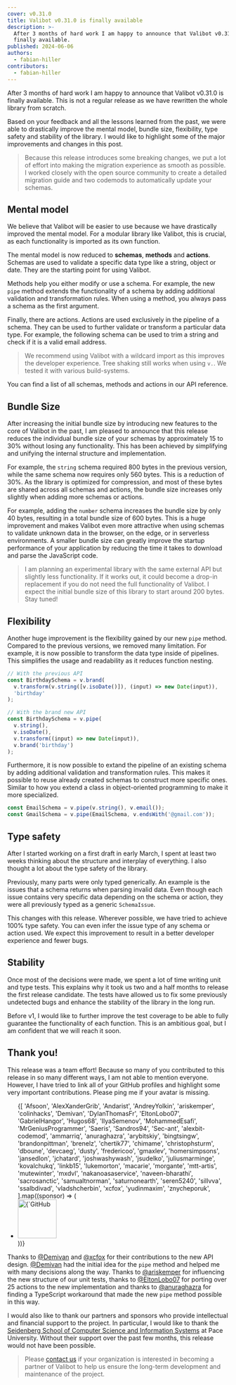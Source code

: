 ```yaml
---
cover: v0.31.0
title: Valibot v0.31.0 is finally available
description: >-
  After 3 months of hard work I am happy to announce that Valibot v0.31.0 is
  finally available.
published: 2024-06-06
authors:
  - fabian-hiller
contributors:
  - fabian-hiller
---
```



After 3 months of hard work I am happy to announce that Valibot v0.31.0 is finally available. This is not a regular release as we have rewritten the whole library from scratch.

Based on your feedback and all the lessons learned from the past, we were able to drastically improve the mental model, bundle size, flexibility, type safety and stability of the library. I would like to highlight some of the major improvements and changes in this post.

> Because this release introduces some breaking changes, we put a lot of effort into making the migration experience as smooth as possible. I worked closely with the open source community to create a detailed <Link href="/guides/migrate-to-v0.31.0/">migration guide</Link> and two codemods to automatically update your schemas.

## Mental model

We believe that Valibot will be easier to use because we have drastically improved the mental model. For a modular library like Valibot, this is crucial, as each functionality is imported as its own function.

The mental model is now reduced to **schemas**, **methods** and **actions**. Schemas are used to validate a specific data type like a string, object or date. They are the starting point for using Valibot.

Methods help you either modify or use a schema. For example, the new <Link href="/api/pipe/">`pipe`</Link> method extends the functionality of a schema by adding additional validation and transformation rules. When using a method, you always pass a schema as the first argument.

Finally, there are actions. Actions are used exclusively in the pipeline of a schema. They can be used to further validate or transform a particular data type. For example, the following schema can be used to trim a string and check if it is a valid email address.

<MentalModelDark
  alt="Code example with a schema, method and actions"
  class="hidden dark:block"
/>
<MentalModelLight
  alt="Code example with a schema, method and actions"
  class="dark:hidden"
/>

> We recommend using Valibot with a wildcard import as this improves the developer experience. Tree shaking still works when using `v.`. We tested it with various build-systems.

You can find a list of all schemas, methods and actions in our <Link href="/api/">API reference</Link>.

## Bundle Size

After increasing the initial bundle size by introducing new features to the core of Valibot in the past, I am pleased to announce that this release reduces the individual bundle size of your schemas by approximately 15 to 30% without losing any functionality. This has been achieved by simplifying and unifying the internal structure and implementation.

For example, the <Link href="/api/string/">`string`</Link> schema required 800 bytes in the previous version, while the same schema now requires only 560 bytes. This is a reduction of 30%. As the library is optimized for compression, and most of these bytes are shared across all schemas and actions, the bundle size increases only slightly when adding more schemas or actions.

<StringSizeDark
  alt="Comparison of string schema bundle size between v0.30.0 and v0.31.0"
  class="hidden dark:block"
/>
<StringSizeLight
  alt="Comparison of string schema bundle size between v0.30.0 and v0.31.0"
  class="dark:hidden"
/>

For example, adding the <Link href="/api/number/">`number`</Link> schema increases the bundle size by only 40 bytes, resulting in a total bundle size of 600 bytes. This is a huge improvement and makes Valibot even more attractive when using schemas to validate unknown data in the browser, on the edge, or in serverless environments. A smaller bundle size can greatly improve the startup performance of your application by reducing the time it takes to download and parse the JavaScript code.

> I am planning an experimental library with the same external API but slightly less functionality. If it works out, it could become a drop-in replacement if you do not need the full functionality of Valibot. I expect the initial bundle size of this library to start around 200 bytes. Stay tuned!

## Flexibility

Another huge improvement is the flexibility gained by our new <Link href="/api/pipe/">`pipe`</Link> method. Compared to the previous versions, we removed many limitation. For example, it is now possible to transform the data type inside of pipelines. This simplifies the usage and readability as it reduces function nesting.

```ts
// With the previous API
const BirthdaySchema = v.brand(
  v.transform(v.string([v.isoDate()]), (input) => new Date(input)),
  'birthday'
);

// With the brand new API
const BirthdaySchema = v.pipe(
  v.string(),
  v.isoDate(),
  v.transform((input) => new Date(input)),
  v.brand('birthday')
);
```

Furthermore, it is now possible to extand the pipeline of an existing schema by adding additional validation and transformation rules. This makes it possible to reuse already created schemas to construct more specific ones. Similar to how you extend a class in object-oriented programming to make it more specialized.

```ts
const EmailSchema = v.pipe(v.string(), v.email());
const GmailSchema = v.pipe(EmailSchema, v.endsWith('@gmail.com'));
```

## Type safety

After I started working on a first draft in early March, I spent at least two weeks thinking about the structure and interplay of everything. I also thought a lot about the type safety of the library.

Previously, many parts were only typed generically. An example is the issues that a schema returns when parsing invalid data. Even though each issue contains very specific data depending on the schema or action, they were all previously typed as a generic `SchemaIssue`.

This changes with this release. Wherever possible, we have tried to achieve 100% type safety. You can even infer the issue type of any schema or action used. We expect this improvement to result in a better developer experience and fewer bugs.

<IssueTypeDark
  alt="Code example showing how the issue type of a schema is automatically inferred"
  class="hidden dark:block"
/>
<IssueTypeLight
  alt="Code example showing how the issue type of a schema is automatically inferred"
  class="dark:hidden"
/>

## Stability

Once most of the decisions were made, we spent a lot of time writing unit and type tests. This explains why it took us two and a half months to release the first release candidate. The tests have allowed us to fix some previously undetected bugs and enhance the stability of the library in the long run.

Before v1, I would like to further improve the test coverage to be able to fully guarantee the functionality of each function. This is an ambitious goal, but I am confident that we will reach it soon.

## Thank you!

This release was a team effort! Because so many of you contributed to this release in so many different ways, I am not able to mention everyone. However, I have tried to link all of your GitHub profiles and highlight some very important contributions. Please ping me if your avatar is missing.

<ul class="!mx-8 !mt-10 flex !list-none flex-wrap gap-2 md:!mt-12 lg:!mx-10 lg:!mt-14 lg:gap-3">
  {[
    'Afsoon',
    'AlexXanderGrib',
    'Andarist',
    'AndreyYolkin',
    'ariskemper',
    'colinhacks',
    'Demivan',
    'DylanThomasFr',
    'EltonLobo07',
    'GabrielHangor',
    'Hugos68',
    'IlyaSemenov',
    'MohammedEsafi',
    'MrGeniusProgrammer',
    'Saeris',
    'Sandros94',
    'Sec-ant',
    'alexbit-codemod',
    'ammarriq',
    'anuraghazra',
    'arybitskiy',
    'bingtsingw',
    'brandonpittman',
    'brenelz',
    'chertik77',
    'chimame',
    'christophsturm',
    'dboune',
    'devcaeg',
    'dusty',
    'fredericoo',
    'gmaxlev',
    'homersimpsons',
    'jansedlon',
    'jchatard',
    'joshwashywash',
    'jsudelko',
    'juliusmarminge',
    'kovalchukq',
    'linkb15',
    'lukemorton',
    'macarie',
    'morgante',
    'mtt-artis',
    'mutewinter',
    'mxdvl',
    'nakanoasaservice',
    'naveen-bharathi',
    'sacrosanctic',
    'samualtnorman',
    'saturnonearth',
    'seren5240',
    'sillvva',
    'ssalbdivad',
    'vladshcherbin',
    'xcfox',
    'yudinmaxim',
    'znycheporuk',
  ].map((sponsor) => (
    <li key={sponsor} class="!m-0 !p-0">
      <a
        href={`https://github.com/${sponsor}`}
        target="_blank"
        rel="noreferrer"
      >
        <img
          width="88"
          height="88"
          loading="lazy"
          src={`https://github.com/${sponsor}.png?size=88`}
          alt={`GitHub profile picture of ${sponsor}`}
          class="w-9 rounded-full md:w-10 lg:w-11"
        />
      </a>
    </li>
  ))}
</ul>

Thanks to <a href="https://github.com/Demivan">@Demivan</a> and <a href="https://github.com/xcfox">@xcfox</a> for their contributions to the new API design. <a href="https://github.com/Demivan">@Demivan</a> had the initial idea for the <Link href="/api/pipe/">`pipe`</Link> method and helped me with many decisions along the way. Thanks to <a href="https://github.com/ariskemper">@ariskemper</a> for influencing the new structure of our unit tests, thanks to <a href="https://github.com/EltonLobo07">@EltonLobo07</a> for porting over 25 actions to the new implementation and thanks to <a href="https://github.com/anuraghazra">@anuraghazra</a> for finding a TypeScript workaround that made the new <Link href="/api/pipe/">`pipe`</Link> method possible in this way.

I would also like to thank our partners and sponsors who provide intellectual and financial support to the project. In particular, I would like to thank the <a href="https://www.pace.edu/seidenberg">Seidenberg School of Computer Science and Information Systems</a> at Pace University. Without their support over the past few months, this release would not have been possible.

> Please <a href="mailto:info@sifa-digital.de">contact us</a> if your organization is interested in becoming a partner of Valibot to help us ensure the long-term development and maintenance of the project.
